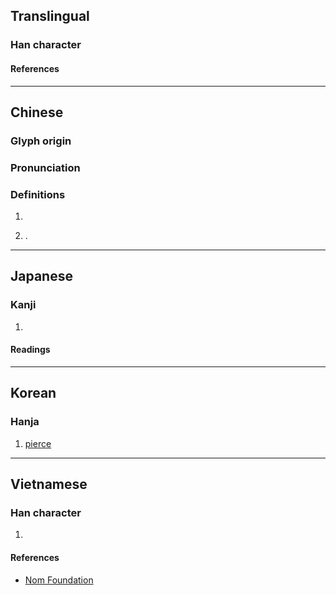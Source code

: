 {{also|毋|母|田}}
{{character info}}

==Translingual==
{{stroke order|type=jbw|strokes=4}}

===Han character===
{{Han char|rn=80|rad=毋|as=00|sn=4|four=77750|canj=WJ|ids=⿻⿻𠃋𠃍十(G),⿻⿻𠃋㇇十(HTJK)}}

====References====
{{Han ref|kx=0588.240|dkj=16722|dj=0980.300|hdz=42380.020|uh=6BCC}}

----

==Chinese==
{{zh-forms}}

===Glyph origin===
{{Han etym}}

===Pronunciation===
{{zh-pron
|m=guàn
|c=gun3,kwun3
|mc=y
|oc=y
|ma=
|cat=v,adv,n
}}

===Definitions===
{{zh-hanzi}}

# {{zh-original|貫|tr=-}}
# {{surname|zh}}.

----

==Japanese==

===Kanji===
{{ja-kanji|grade=|rs=毋00}}

# {{rfdef|ja|sort=毋00}}

====Readings====
{{ja-readings
|on=かん
|kun=つらぬく
}}

----

==Korean==

===Hanja===
{{ko-hanja|꿰뚫다|꿰뚫을|관}}

# [[pierce]]

----

==Vietnamese==

===Han character===
{{vi-readings|rs=毋00|reading=vô}}

# {{rfdef|vi|sort=毋00}}

====References====
* [http://nomfoundation.org/common/nom_details.php?codepoint=6bcc Nom Foundation]